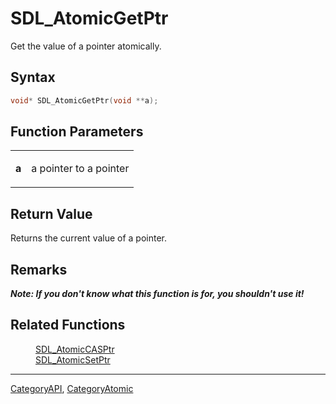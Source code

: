 = SDL_AtomicGetPtr =

Get the value of a pointer atomically.

== Syntax ==

<syntaxhighlight lang='c'>
void* SDL_AtomicGetPtr(void **a);
</syntaxhighlight>

== Function Parameters ==

{|
|'''a'''
|a pointer to a pointer
|}

== Return Value ==

Returns the current value of a pointer.



== Remarks ==

'''''Note: If you don't know what this function is for, you shouldn't use
it!'''''

== Related Functions ==

:[[SDL_AtomicCASPtr]]
:[[SDL_AtomicSetPtr]]

----
[[CategoryAPI]], [[CategoryAtomic]]


